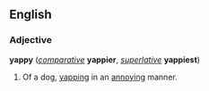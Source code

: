 ==English==
===Adjective===
'''yappy''' (''[[comparative]]'' '''yappier''', ''[[superlative]]'' '''yappiest''')

#Of a dog, [[yap]]ping in an [[annoying]] manner.